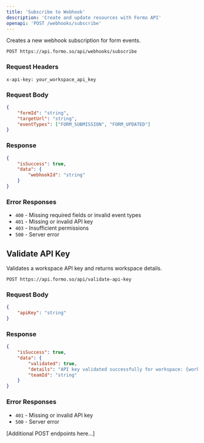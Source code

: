 ```yaml
---
title: 'Subscribe to Webhook'
description: 'Create and update resources with Formo API'
openapi: 'POST /webhooks/subscribe'
---
```


Creates a new webhook subscription for form events.

```
POST https://api.formo.so/api/webhooks/subscribe
```

### Request Headers

```
x-api-key: your_workspace_api_key
```

### Request Body

```json
{
	"formId": "string",
	"targetUrl": "string",
	"eventTypes": ["FORM_SUBMISSION", "FORM_UPDATED"]
}
```

### Response

```json
{
	"isSuccess": true,
	"data": {
		"webhookId": "string"
	}
}
```

### Error Responses

-   `400` - Missing required fields or invalid event types
-   `401` - Missing or invalid API key
-   `403` - Insufficient permissions
-   `500` - Server error

## Validate API Key

Validates a workspace API key and returns workspace details.

```
POST https://api.formo.so/api/validate-api-key
```

### Request Body

```json
{
	"apiKey": "string"
}
```

### Response

```json
{
	"isSuccess": true,
	"data": {
		"validated": true,
		"details": "API key validated successfully for workspace: {workspace_name}",
		"teamId": "string"
	}
}
```

### Error Responses

-   `401` - Missing or invalid API key
-   `500` - Server error

[Additional POST endpoints here...]
